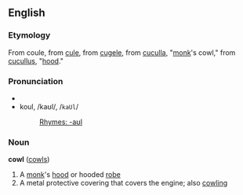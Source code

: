 ==English==
===Etymology===
From {{ME.}} coule, from {{OE.}} [[cule]], from [[cugele]], from {{LL.}} [[cuculla]], "[[monk]]'s cowl," from {{L.}} [[cucullus]], "[[hood]]."

===Pronunciation===
*{{AHD|/koul/}}
*koul, /kaʊl/, /<tt>kaUl</tt>/ 
*:[[Rhymes:English:-aʊl|Rhymes: -aʊl]]

===Noun===
'''cowl''' ([[cowls]]) {{wikipedia}}
#A [[monk]]'s [[hood]] or hooded [[robe]]
#A metal protective covering that covers the engine; also [[cowling]]